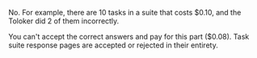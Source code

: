 <Cut title="Can I reject part of the task responses on the page and accept part of them?">

No. For example, there are 10 tasks in a suite that costs $0.10, and the Toloker did 2 of them incorrectly.

You can't accept the correct answers and pay for this part ($0.08). Task suite response pages are accepted or rejected in their entirety.

</Cut>